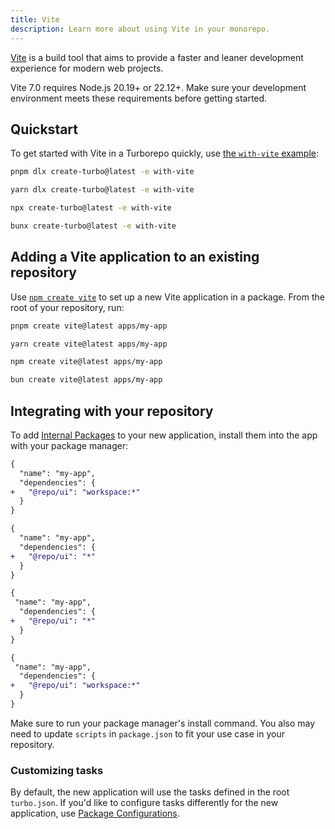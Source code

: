 ```yaml
---
title: Vite
description: Learn more about using Vite in your monorepo.
---
```



[Vite](https://vitejs.dev/) is a build tool that aims to provide a faster and leaner development experience for modern web projects.

<Callout type="info">
  Vite 7.0 requires Node.js 20.19+ or 22.12+. Make sure your development environment meets these requirements before getting started.
</Callout>

## Quickstart

To get started with Vite in a Turborepo quickly, use [the `with-vite` example](https://github.com/vercel/turborepo/tree/main/examples/with-vite):

<PackageManagerTabs>

<Tab value="pnpm">

```bash title="Terminal"
pnpm dlx create-turbo@latest -e with-vite
```

</Tab>

<Tab value="yarn">

```bash title="Terminal"
yarn dlx create-turbo@latest -e with-vite
```

</Tab>

<Tab value="npm">

```bash title="Terminal"
npx create-turbo@latest -e with-vite
```

</Tab>

<Tab value="bun (Beta)">

```bash title="Terminal"
bunx create-turbo@latest -e with-vite
```

</Tab>
</PackageManagerTabs>

## Adding a Vite application to an existing repository

Use [`npm create vite`](https://vitejs.dev/guide/#scaffolding-your-first-vite-project) to set up a new Vite application in a package. From the root of your repository, run:

<PackageManagerTabs>

<Tab value="pnpm">

```bash title="Terminal"
pnpm create vite@latest apps/my-app
```

</Tab>

<Tab value="yarn">

```bash title="Terminal"
yarn create vite@latest apps/my-app
```

</Tab>

<Tab value="npm">

```bash title="Terminal"
npm create vite@latest apps/my-app
```

</Tab>

<Tab value="bun (Beta)">

```bash title="Terminal"
bun create vite@latest apps/my-app
```

</Tab>
</PackageManagerTabs>

## Integrating with your repository

To add [Internal Packages](/docs/core-concepts/internal-packages) to your new application, install them into the app with your package manager:

<PackageManagerTabs>

<Tab value="pnpm">

```diff title="./apps/my-app/package.json"
{
  "name": "my-app",
  "dependencies": {
+   "@repo/ui": "workspace:*"
  }
}
```

</Tab>

<Tab value="yarn">

```diff title="./apps/my-app/package.json"
{
  "name": "my-app",
  "dependencies": {
+   "@repo/ui": "*"
  }
}
```

</Tab>

<Tab value="npm">

```diff title="./apps/my-app/package.json"
{
 "name": "my-app",
  "dependencies": {
+   "@repo/ui": "*"
  }
}
```

</Tab>

<Tab value="bun (Beta)">

```diff title="./apps/my-app/package.json"
{
 "name": "my-app",
  "dependencies": {
+   "@repo/ui": "workspace:*"
  }
}
```

</Tab>
</PackageManagerTabs>

Make sure to run your package manager's install command. You also may need to update `scripts` in `package.json` to fit your use case in your repository.

### Customizing tasks

By default, the new application will use the tasks defined in the root `turbo.json`. If you'd like to configure tasks differently for the new application, use [Package Configurations](/docs/reference/package-configurations).
